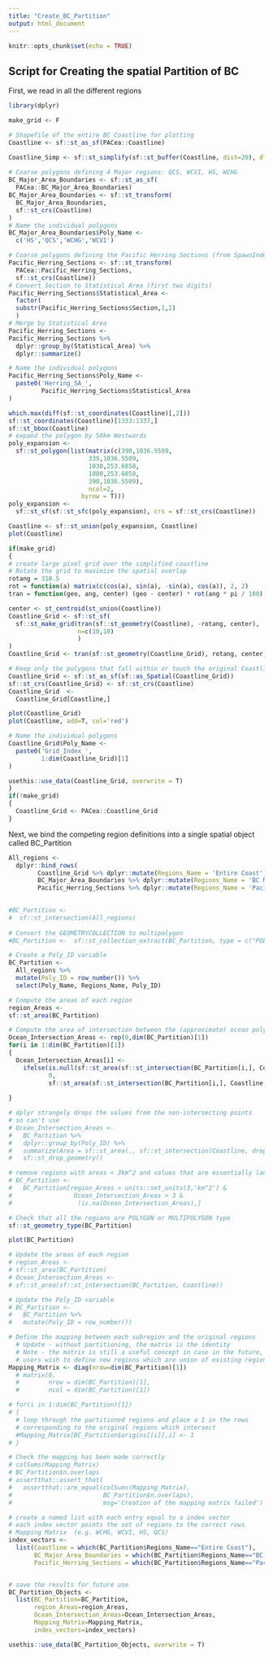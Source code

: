 ```yaml
---
title: "Create_BC_Partition"
output: html_document
---
```


```r
knitr::opts_chunk$set(echo = TRUE)
```

## Script for Creating the spatial Partition of BC

First, we read in all the different regions

```r

library(dplyr)

make_grid <- F

# Shapefile of the entire BC Coastline for plotting
Coastline <- sf::st_as_sf(PACea::Coastline)

Coastline_Simp <- sf::st_simplify(sf::st_buffer(Coastline, dist=20), dTolerance=25)
  
# Coarse polygons defining 4 Major regions: QCS, WCVI, HS, WCHG
BC_Major_Area_Boundaries <- sf::st_as_sf(
  PACea::BC_Major_Area_Boundaries)
BC_Major_Area_Boundaries <- sf::st_transform(
  BC_Major_Area_Boundaries,
  sf::st_crs(Coastline)
)
# Name the individual polygons
BC_Major_Area_Boundaries$Poly_Name <-
  c('HS','QCS','WCHG','WCVI')

# Coarse polygons defining the Pacific Herring Sections (from SpawnIndex package)
Pacific_Herring_Sections <- sf::st_transform(
  PACea::Pacific_Herring_Sections,
  sf::st_crs(Coastline))
# Convert Section to Statistical Area (first two digits)
Pacific_Herring_Sections$Statistical_Area <-
  factor(
  substr(Pacific_Herring_Sections$Section,1,2)
  )
# Merge by Statistical Area
Pacific_Herring_Sections <-
Pacific_Herring_Sections %>% 
  dplyr::group_by(Statistical_Area) %>% 
  dplyr::summarize()

# Name the individual polygons
Pacific_Herring_Sections$Poly_Name <-
  paste0('Herring_SA_',
         Pacific_Herring_Sections$Statistical_Area
)

which.max(diff(sf::st_coordinates(Coastline)[,2]))
sf::st_coordinates(Coastline)[1333:1337,]
sf::st_bbox(Coastline)
# expand the polygon by 50km Westwards
poly_expansion <-
  sf::st_polygon(list(matrix(c(390,1036.5509,
                      339,1036.5509,
                      1030,253.6858,
                      1080,253.6858,
                      390,1036.5509),
                      ncol=2,
                    byrow = T)))
poly_expansion <-
  sf::st_sf(sf::st_sfc(poly_expansion), crs = sf::st_crs(Coastline))

Coastline <- sf::st_union(poly_expansion, Coastline)
plot(Coastline)

if(make_grid)
{
# create large pixel grid over the simplified coastline
# Rotate the grid to maximize the spatial overlap
rotang = 318.5
rot = function(a) matrix(c(cos(a), sin(a), -sin(a), cos(a)), 2, 2)
tran = function(geo, ang, center) (geo - center) * rot(ang * pi / 180) + center  

center <- st_centroid(st_union(Coastline))
Coastline_Grid <- sf::st_sf(
  sf::st_make_grid(tran(sf::st_geometry(Coastline), -rotang, center), 
                   n=c(10,10)
                   )
)
Coastline_Grid <- tran(sf::st_geometry(Coastline_Grid), rotang, center)

# Keep only the polygons that fall within or touch the original Coastline
Coastline_Grid <- sf::st_as_sf(sf::as_Spatial(Coastline_Grid))
sf::st_crs(Coastline_Grid) <- sf::st_crs(Coastline)
Coastline_Grid  <- 
  Coastline_Grid[Coastline,]

plot(Coastline_Grid)
plot(Coastline, add=T, col='red')

# Name the individual polygons
Coastline_Grid$Poly_Name <-
  paste0('Grid_Index_',
         1:dim(Coastline_Grid)[1]
)

usethis::use_data(Coastline_Grid, overwrite = T)
}
if(!make_grid)
{
  Coastline_Grid <- PACea::Coastline_Grid
}


```

Next, we bind the competing region definitions into a single spatial object called BC_Partition

```r

All_regions <- 
  dplyr::bind_rows(
        Coastline_Grid %>% dplyr::mutate(Regions_Name = 'Entire Coast'),
        BC_Major_Area_Boundaries %>% dplyr::mutate(Regions_Name = 'BC Major Areas'),
        Pacific_Herring_Sections %>% dplyr::mutate(Regions_Name = 'Pacific Herring Spawn Statistical Areas'))
    

#BC_Partition <- 
#  sf::st_intersection(All_regions)
  
# Convert the GEOMETRYCOLLECTION to multipolygon
#BC_Partition <-  sf::st_collection_extract(BC_Partition, type = c("POLYGON"))

# Create a Poly_ID variable
BC_Partition <-
  All_regions %>%
  mutate(Poly_ID = row_number()) %>%
  select(Poly_Name, Regions_Name, Poly_ID)

# Compute the areas of each region
region_Areas <-
sf::st_area(BC_Partition)

# Compute the area of intersection between the (approximate) ocean polygon and each of the regions
Ocean_Intersection_Areas <- rep(0,dim(BC_Partition)[1])
for(i in 1:dim(BC_Partition)[1])
{
  Ocean_Intersection_Areas[i] <-
    ifelse(is.null(sf::st_area(sf::st_intersection(BC_Partition[i,], Coastline, drop=F))),
           0, 
           sf::st_area(sf::st_intersection(BC_Partition[i,], Coastline, drop=F)))
    
}

# dplyr strangely drops the values from the non-intersecting points
# so can't use
# Ocean_Intersection_Areas <-
#   BC_Partition %>%
#   dplyr::group_by(Poly_ID) %>%
#   summarize(Area = sf::st_area(., sf::st_intersection(Coastline, drop=F))) %>%
#   sf::st_drop_geometry()

# remove regions with areas < 3km^2 and values that are essentially land
# BC_Partition <- 
#   BC_Partition[region_Areas > units::set_units(3,'km^2') &
#                 Ocean_Intersection_Areas > 3 &
#                  !is.na(Ocean_Intersection_Areas),]

# Check that all the regions are POLYGON or MULTIPOLYGON type
sf::st_geometry_type(BC_Partition)

plot(BC_Partition)

# Update the areas of each region
# region_Areas <-
# sf::st_area(BC_Partition)
# Ocean_Intersection_Areas <-
# sf::st_area(sf::st_intersection(BC_Partition, Coastline))

# Update the Poly_ID variable
# BC_Partition <-
#   BC_Partition %>%
#   mutate(Poly_ID = row_number())

# Define the mapping between each subregion and the original regions
  # Update - without partitioning, the matrix is the identity
  # Note - the matrix is still a useful concept in case in the future,
  # users wish to define new regions which are union of existing regions
Mapping_Matrix <- diag(nrow=dim(BC_Partition)[1])
  # matrix(0, 
  #        nrow = dim(BC_Partition)[1], 
  #        ncol = dim(BC_Partition)[1])

# for(i in 1:dim(BC_Partition)[1])
# {
  # loop through the partitioned regions and place a 1 in the rows 
  # corresponding to the original regions which intersect
  #Mapping_Matrix[BC_Partition$origins[[i]],i] <- 1
# }

# Check the mapping has been made correctly
# colSums(Mapping_Matrix)
# BC_Partition$n.overlaps
# assertthat::assert_that(
#   assertthat::are_equal(colSums(Mapping_Matrix),
#                         BC_Partition$n.overlaps),
#                         msg='Creation of the mapping matrix failed')

# create a named list with each entry equal to a index vector 
# each index vector points the set of regions to the correct rows 
# Mapping Matrix  (e.g. WCHG, WCVI, HS, QCS)
index_vectors <- 
  list(Coastline = which(BC_Partition$Regions_Name=="Entire Coast"),
       BC_Major_Area_Boundaries = which(BC_Partition$Regions_Name=="BC Major Areas"),
       Pacific_Herring_Sections = which(BC_Partition$Regions_Name=="Pacific Herring Spawn Statistical Areas"))


# save the results for future use
BC_Partition_Objects <-
  list(BC_Partition=BC_Partition,
       region_Areas=region_Areas,
       Ocean_Intersection_Areas=Ocean_Intersection_Areas,
       Mapping_Matrix=Mapping_Matrix,
       index_vectors=index_vectors)

usethis::use_data(BC_Partition_Objects, overwrite = T)

```

